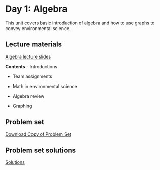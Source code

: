 # Day 1: Algebra

This unit covers basic introduction of algebra and how to use graphs to convey environmental science.

## Lecture materials

[Algebra lecture slides](lecture-algebra.qmd)

**Contents**
-   Introductions

-   Team assignments

-   Math in environmental science

-   Algebra review

-   Graphing

<!--
-   Introductions

-   Team assignments

-   Math in environmental science

-   Algebra review
    - Order of operations
    - Solving first-degree equations
    - Exponents
    - Polynomials
    - Fundamental theorem of algebra
    - Quadratic formula
    - Team exercises

-   Graphing
    - Introduction
    - Cartesian plane
    - Linear equations
    - Avereage vs. instantaneous rate of change
    - Team exercises
-->

## Problem set

[Download Copy of Problem Set]()

## Problem set solutions

[Solutions]()